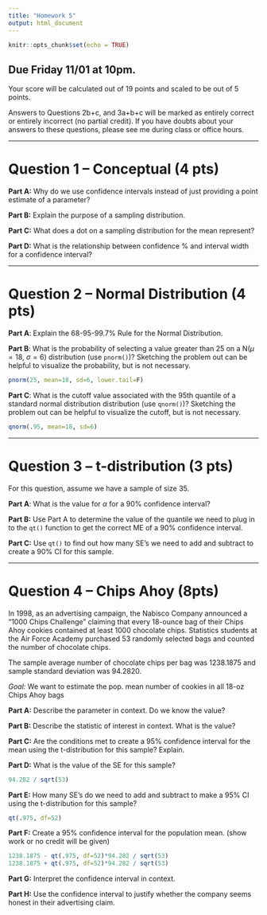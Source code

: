 ---
title: "Homework 5"
output: html_document
---

```{r setup, include=FALSE}
knitr::opts_chunk$set(echo = TRUE)
```

## Due Friday 11/01 at 10pm.

Your score will be calculated out of 19 points and scaled to be out of 5 points. 

Answers to Questions 2b+c, and 3a+b+c will be marked as entirely correct or entirely incorrect (no partial credit). If you have doubts about your answers to these questions, please see me during class or office hours.

---

# Question 1 -- Conceptual (4 pts)

**Part A:** Why do we use confidence intervals instead of just providing a point estimate of a parameter?

**Part B:** Explain the purpose of a sampling distribution. 

**Part C:** What does a dot on a sampling distribution for the mean represent?

**Part D:** What is the relationship between confidence \% and interval width for a confidence interval?

---

# Question 2 -- Normal Distribution (4 pts)

**Part A**: Explain the 68-95-99.7\% Rule for the Normal Distribution.

**Part B**: What is the probability of selecting a value greater than 25 on a N($\mu=18$, $\sigma = 6$) distribution (use `pnorm()`)? Sketching the problem out can be helpful to visualize the probability, but is not necessary.

```{r, include=F, echo=F}
pnorm(25, mean=18, sd=6, lower.tail=F)
```

**Part C**: What is the cutoff value associated with the 95th quantile of a standard normal distribution distribution (use `qnorm()`)? Sketching the problem out can be helpful to visualize the cutoff, but is not necessary.

```{r, include=F, echo=F}
qnorm(.95, mean=18, sd=6)
```

---

# Question 3 -- t-distribution (3 pts)

For this question, assume we have a sample of size 35.

**Part A**: What is the value for $\alpha$ for a 90\% confidence interval?

**Part B:** Use Part A to determine the value of the quantile we need to plug in to the `qt()` function to get the correct ME of a 90\% confidence interval.

**Part C:** Use `qt()` to find out how many SE's we need to add and subtract to create a 90\% CI for this sample.

---

# Question 4 -- Chips Ahoy (8pts)

In 1998, as an advertising campaign, the Nabisco Company announced a “1000 Chips Challenge” claiming that every 18-ounce bag of their Chips Ahoy cookies contained at least 1000 chocolate chips. Statistics students at the Air Force Academy purchased 53 randomly selected bags and counted the number of chocolate chips.

The sample average number of chocolate chips per bag was 1238.1875 and sample standard deviation was 94.2820.

*Goal:* We want to estimate the pop. mean number of cookies in all 18-oz Chips Ahoy bags

**Part A:** Describe the parameter in context. Do we know the value?

**Part B:** Describe the statistic of interest in context. What is the value?

**Part C:** Are the conditions met to create a 95\% confidence interval for the mean using the t-distribution for this sample? Explain.

**Part D:** What is the value of the SE for this sample?

```{r, echo=F, include=F}
94.282 / sqrt(53)
```


**Part E:** How many SE's do we need to add and subtract to make a 95\% CI using the t-distribution for this sample?

```{r, echo=F, include=F}
qt(.975, df=52)
```


**Part F:** Create a 95\% confidence interval for the population mean. (show work or no credit will be given)

```{r, echo=F, include=F}
1238.1875 - qt(.975, df=52)*94.282 / sqrt(53)
1238.1875 + qt(.975, df=52)*94.282 / sqrt(53)
```


**Part G:** Interpret the confidence interval in context.

**Part H:** Use the confidence interval to justify whether the company seems honest in their advertising claim.